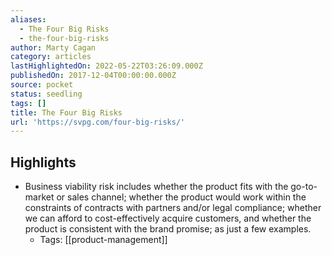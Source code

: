 ```yaml
---
aliases:
  - The Four Big Risks
  - the-four-big-risks
author: Marty Cagan
category: articles
lastHighlightedOn: 2022-05-22T03:26:09.000Z
publishedOn: 2017-12-04T00:00:00.000Z
source: pocket
status: seedling
tags: []
title: The Four Big Risks
url: 'https://svpg.com/four-big-risks/'
---
```

## Highlights

- Business viability risk includes whether the product fits with the go-to-market or sales channel; whether the product would work within the constraints of contracts with partners and/or legal compliance; whether we can afford to cost-effectively acquire customers, and whether the product is consistent with the brand promise; as just a few examples.
    - Tags: [[product-management]]
